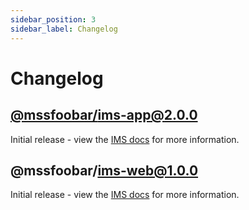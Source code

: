 ```yaml
---
sidebar_position: 3
sidebar_label: Changelog
---
```


# Changelog

## [@mssfoobar/ims-app@2.0.0](https://github.com/mssfoobar/ims/releases/tag/v2.0.0)

Initial release - view the [IMS docs](/docs/docs/modules/ims/overview/features) for more information.

## @mssfoobar/ims-web@1.0.0

Initial release - view the [IMS docs](/docs/docs/modules/ims/overview/features) for more information.

